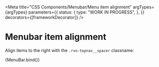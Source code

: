 
<Meta
  title="CSS Components/Menubar/Menu item alignment"
  argTypes={argTypes}
  parameters={{
    status: {
      type: "WORK IN PROGRESS",
    },
  }}
  decorators={[frameworkDecorator]}
/>

# Menubar item alignment

Align items to the right with the `.rvo-topnav__spacer` classname:

<Canvas>
  <Story name="Menu item alignment" args={defaultArgs}>
    {MenuBar.bind()}
  </Story>
</Canvas>
